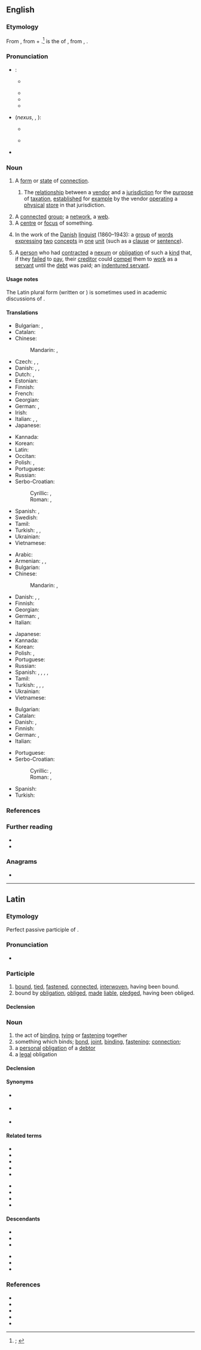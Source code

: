 {{also|nexûs|nexūs}}
==English==
{{was wotd|2021|March|13}}

===Etymology===
{{root|en|ine-pro|*gned-|*gnod-|*-tós}}
From {{der|en|la|nexus|t=connection, nexus; act of binding, tying or fastening together; something which binds, binding, bond, fastening, joint; legal obligation}}, from {{m|la|nectāre}} + {{m|la|-tus|pos={{glossary|suffix}} forming {{glossary|verbal noun}}s}}.<ref>{{R:OED Online|pos=n|id=126677|date=June 2019|nodot=1}}; {{R:Lexico|pos=n}}</ref> {{m|la||Nectāre}} is the {{glossary|second-person}} {{glossary|singular}} {{glossary|present}} {{glossary|passive}} {{glossary|subjunctive}} of {{m|la|nectō|t=to attach, bind, connect, fasten, tie; to interweave; to relate; to unite; to bind by obligation, make liable, oblige; to compose, contrive, devise, produce}}, from {{der|en|ine-pro|*gned-}}, {{m|ine-pro|*gnod-|t=to bind}}.

===Pronunciation===
* {{glossary|Singular}}:
** {{a|RP|GA}} {{IPA|en|/ˈnɛksəs/}}
** {{audio|en|LL-Q1860 (eng)-I learned some phrases-nexus.wav|Audio (RP)}}
** {{audio|en|En-us-nexus.ogg|Audio (GA)}}
** {{rhymes|en|ɛksəs}}
* {{glossary|Plural}} (''nexus'', {{m|en|nexūs}}, {{m|en|nexûs}}):
** {{a|RP}} {{IPA|en|/ˈnɛksuːs/}}
** {{a|GA}} {{IPA|en|/ˈnɛksus/}}
* {{hyphenation|en|nex|us}}

===Noun===
{{en-noun|~|+|nexusses|pl4qual=rare|nexus}}

# A [[form#Noun|form]] or [[state#Noun|state]] of [[connection]].
#: {{synonyms|en|bond|junction|link|tie|Thesaurus:link}}
## {{lb|en|Canada|US|finance|law}} The [[relationship]] between a [[vendor]] and a [[jurisdiction]] for the [[purpose#Noun|purpose]] of [[taxation]], [[establish]]ed for [[example]] by the vendor [[operate|operating]] a [[physical#Adjective|physical]] [[store#Noun|store]] in that jurisdiction.
# A [[connected#Adjective|connected]] [[group#Noun|group]]; a [[network#Noun|network]], a [[web#Noun|web]].
# A [[centre#Noun|centre]] or [[focus#Noun|focus]] of something.
#: {{synonyms|en|hub|junction}}
# {{lb|en|grammar}} In the work of the [[Danish#Adjective|Danish]] [[linguist]] {{w|Otto Jespersen}} (1860–1943): a [[group#Noun|group]] of [[word#Noun|words]] [[express#Verb|expressing]] [[two]] [[concept]]s in [[one]] [[unit]] (such as a [[clause]] or [[sentence#Noun|sentence]]).
# {{lb|en|Ancient Rome|law|historical}} A [[person]] who had [[contract#Verb|contracted]] a [[nexum]] or [[obligation]] of such a [[kind#Noun|kind]] that, if they [[fail#Verb|failed]] to [[pay#Verb|pay]], their [[creditor]] could [[compel]] them to [[work#Verb|work]] as a [[servant]] until the [[debt]] was paid; an [[indentured servant]].

====Usage notes====
The Latin plural form (written {{m|en|nexūs}} or {{m|en|nexûs}}) is sometimes used in academic discussions of {{w|process philosophy}}.

====Translations====
{{trans-top|form or state of connection}}
* Bulgarian: {{t+|bg|връзка|f}}, {{t+|bg|свързване|n}}
* Catalan: {{t+|ca|nexe|m}}
* Chinese:
*: Mandarin: {{t+|cmn|連結}}, {{t+|cmn|连结|tr=liánjié}}
* Czech: {{t|cs|nexus|m}}, {{t+|cs|souvislost|f}}, {{t+|cs|spojení|n}}
* Danish: {{t|da|bindeled|n}}, {{t|da|forbindelse|c}}, {{t|da|sammenhæng|c}}
* Dutch: {{t+|nl|band|m}}, {{t+|nl|verbinding|f}}
* Estonian: {{t-needed|et}}
* Finnish: {{t+|fi|yhteys}}
* French: {{t+|fr|nexus|m}}
* Georgian: {{t|ka|კავშირი}}
* German: {{t+|de|Verbindung|f}}, {{t+|de|Verknüpfung|f}}
* Irish: {{t+|ga|nasc|m}}
* Italian: {{t+|it|nesso|m}}, {{t+|it|connessione|f}}, {{t+|it|legame|m}}
* Japanese: {{t+|ja|連結|tr=れんけつ, renketsu}}
{{trans-mid}}
* Kannada: {{t-needed|kn}}
* Korean: {{t-needed|ko}}
* Latin: {{t+|la|nexus|m}}
* Occitan: {{t|oc|nexe|m}}
* Polish: {{t+|pl|ogniwo|n}}, {{t+|pl|związek|m}}
* Portuguese: {{t+|pt|nexo|m}}
* Russian: {{t+|ru|связь|f}}
* Serbo-Croatian:
*: Cyrillic: {{t|sh|спо̑ј|m}}, {{t|sh|ве̏за|f}}
*: Roman: {{t+|sh|spȏj|m}}, {{t+|sh|vȅza|f}}
* Spanish: {{t+|es|nexo|m}}, {{t+|es|conexión|f}}
* Swedish: {{t+|sv|förbindelse}}
* Tamil: {{t-needed|ta}}
* Turkish: {{t+|tr|bağ}}, {{t+|tr|bağlantı}}, {{t+|tr|rabıta}}
* Ukrainian: {{t+|uk|зв'язо́к|m}}
* Vietnamese: {{t|vi|kết nối}}
{{trans-bottom}}

{{trans-top|relationship between a vendor and jurisdiction for the purpose of taxation}}
{{trans-mid}}
{{trans-bottom}}

{{trans-top-also|connected group|network}}
* Arabic: {{t-needed|ar}}
* Armenian: {{t|hy|[[կապված]] [[խումբ]]}}, {{t+|hy|շարք}}, {{t+|hy|սերիա}}
* Bulgarian: {{t-needed|bg}}
* Chinese:
*: Mandarin: {{t+|cmn|關聯}}, {{t+|cmn|关联|tr=guānlián}}
* Danish: {{t+|da|gruppe|c}}, {{t|da|kæde|c}}, {{t+|da|række|c}}
* Finnish: {{t+|fi|ryhmä}}
* Georgian: {{t-needed|ka}}
* German: {{t+|de|Netzwerk|n}}, {{t+|de|Verbindung|f}}
* Italian: {{t|it|[[cose]] ([[idee]], [[concetti]], etc.) [[connesse]] (or [[connessi]] ''according to the gender'')}}
{{trans-mid}}
* Japanese: {{t|ja|關聯|tr=kanren}}
* Kannada: {{t-needed|kn}}
* Korean: {{t-needed|ko}}
* Polish: {{t+|pl|grupa|f}}, {{t+|pl|zespół|m}}
* Portuguese: {{t+|pt|nexo|m}}
* Russian: {{t+|ru|гру́ппа|f}}
* Spanish: {{t+|es|cuña|f}} {{qualifier|colloquial}}, {{t+|es|enchufe|m}} {{qualifier|colloquial}}, {{t+|es|junta|f}}, {{t+|es|vinculación|f}}, {{t+|es|vínculo|m}}
* Tamil: {{t-needed|ta}}
* Turkish: {{t+|tr|ekip}}, {{t+|tr|grup}}, {{t+|tr|takım}}, {{t+|tr|topluluk}}
* Ukrainian: {{t+|uk|група}}
* Vietnamese: {{t-needed|vi}}
{{trans-bottom}}

{{trans-top|centre or focus of something}}
* Bulgarian: {{t+|bg|средище|n}}
* Catalan: {{t+|ca|centre|m}}
* Danish: {{t|da|nexus}}, {{t|da|schankel}}
* Finnish: {{t+|fi|keskus}}
* German: {{t+|de|Kern|m}}, {{t+|de|Zentrum|n}}
* Italian: {{t+|it|centro|m}}
{{trans-mid}}
* Portuguese: {{t+|pt|centro|m}}
* Serbo-Croatian: {{t+|sh|spoj|m}}
*: Cyrillic: {{t|sh|це̏нтар|m}}, {{t|sh|сре̏дӣште|n}}
*: Roman: {{t+|sh|cȅntar|m}}, {{t+|sh|srȅdīšte|n}}
* Spanish: {{t+|es|centro|m}}
* Turkish: {{t+|tr|merkez}}
{{trans-bottom}}

{{trans-top|group of words expressing two concepts in one unit}}
{{trans-mid}}
{{trans-bottom}}

{{trans-top|person who had contracted a nexum or obligation of such a kind that, if they failed to pay, their creditor could compel them to work as a servant until the debt was paid}}
{{trans-mid}}
{{trans-bottom}}

===References===
<references/>

===Further reading===
* {{pedia|nexus grammar}}
* {{pedia|nexus|nexus (disambiguation)}}

===Anagrams===
* {{anagrams|en|a=ensux|UN*Xes|unsex}}

----

==Latin==

===Etymology===
Perfect passive participle of {{m|la|nectō||bind}}.

===Pronunciation===
* {{la-IPA}}

===Participle===
{{la-part|nexus}}

# [[bind|bound]], [[tie]]d, [[fasten]]ed, [[connect]]ed, [[interwoven]], having been bound.
# bound by [[obligation]], [[oblige]]d, [[make|made]] [[liable]], [[pledge]]d, having been obliged.

====Declension====
{{la-adecl|nexus}}

===Noun===
{{la-noun|nexus<4>}}

# the act of [[bind]]ing, [[tie|tying]] or [[fasten]]ing together
# something which binds; [[bond]], [[joint]], [[binding]], [[fastening]]; [[connection]]; {{l|en|nexus}}
# a [[personal]] [[obligation]] of a [[debtor]]
# a [[legal]] obligation

====Declension====
{{la-ndecl|nexus<4>}}

====Synonyms====
* {{sense|joint}} {{l|la|iunctūra}}
* {{sense|fastening}} {{l|la|nexiō}}
* {{sense|connection}} {{l|la|nexilitās}}

====Related terms====
{{top2}}
* {{l|la|nectō}}
* {{l|la|nexābundē}}
* {{l|la|nexibilis}}
* {{l|la|nexilis}}
* {{l|la|nexilitās}}
{{mid2}}
* {{l|la|nexiō}}
* {{l|la|nexō}}
* {{l|la|nexum}}
* {{l|la|nexuōsus}}
{{bottom}}

====Descendants====
{{top2}}
* {{desc|ca|nexe}}
* {{desc|en|nexus|bor=1}}
* {{desc|fr|nexus}}
{{mid2}}
* {{desc|it|nesso}}
* {{desc|pt|nexo}}
* {{desc|es|nexo}}
{{bottom}}

===References===
* {{R:L&S}}
* {{R:Elementary Lewis}}
* {{R:Gaffiot}}
* {{R:M&A}}
* {{R:NLW}}